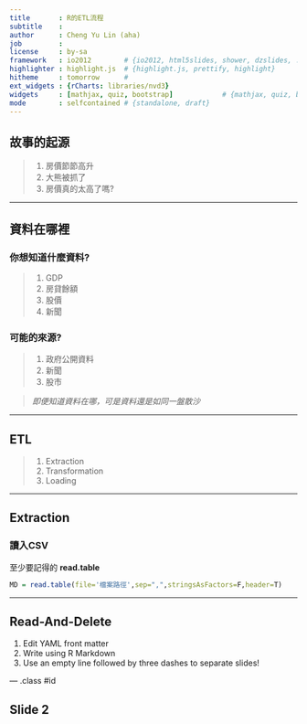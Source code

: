 ```yaml
---
title       : R的ETL流程
subtitle    : 
author      : Cheng Yu Lin (aha)
job         : 
license     : by-sa
framework   : io2012        # {io2012, html5slides, shower, dzslides, ...}
highlighter : highlight.js  # {highlight.js, prettify, highlight}
hitheme     : tomorrow      # 
ext_widgets : {rCharts: libraries/nvd3}
widgets     : [mathjax, quiz, bootstrap]            # {mathjax, quiz, bootstrap}
mode        : selfcontained # {standalone, draft}
---
```



## 故事的起源

> 1. 房價節節高升
> 2. 大熊被抓了
> 3. 房價真的太高了嗎?

--- 

## 資料在哪裡

### 你想知道什麼資料?

> 1. GDP
> 2. 房貸餘額
> 3. 股價
> 4. 新聞

### 可能的來源?
> 1. 政府公開資料
> 2. 新聞
> 3. 股市

> *即便知道資料在哪，可是資料還是如同一盤散沙*

---  

## ETL

> 1. Extraction
> 2. Transformation
> 3. Loading

--- 

## Extraction

### 讀入CSV

至少要記得的 **read.table**
```r
MD = read.table(file='檔案路徑',sep=",",stringsAsFactors=F,header=T)
```

--- 
## Read-And-Delete

1. Edit YAML front matter
2. Write using R Markdown
3. Use an empty line followed by three dashes to separate slides!

--- .class #id 

## Slide 2




